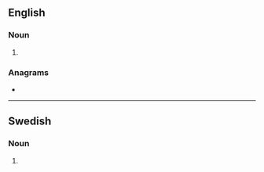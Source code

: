 {{also|regímens}}
==English==

===Noun===
{{head|en|noun form}}

# {{plural of|en|regimen}}

===Anagrams===
* {{anagrams|en|a=eegimnrs|greenism|mereings}}

----

==Swedish==

===Noun===
{{head|sv|noun form}}

# {{sv-noun-form-def-gen|regim}}